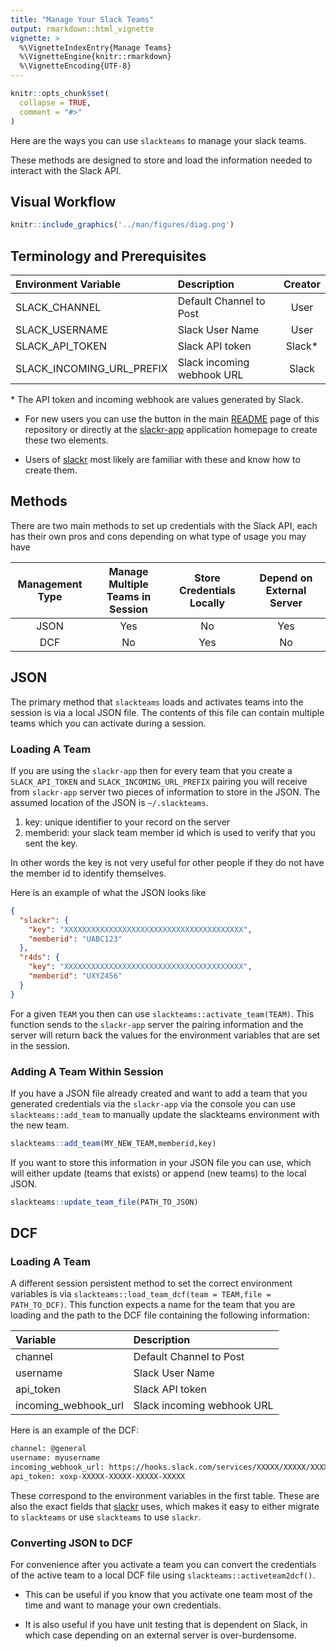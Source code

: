 ```yaml
---
title: "Manage Your Slack Teams"
output: rmarkdown::html_vignette
vignette: >
  %\VignetteIndexEntry{Manage Teams}
  %\VignetteEngine{knitr::rmarkdown}
  %\VignetteEncoding{UTF-8}
---
```


```r
knitr::opts_chunk$set(
  collapse = TRUE,
  comment = "#>"
)
```

Here are the ways you can use `slackteams` to manage your slack teams.

These methods are designed to store and load the information needed to interact with the Slack API.

## Visual Workflow

```r
knitr::include_graphics('../man/figures/diag.png')
```


## Terminology and Prerequisites

Environment Variable| Description | Creator
:--|:--|:--:
SLACK_CHANNEL| Default Channel to Post | User 
SLACK_USERNAME| Slack User Name | User 
SLACK_API_TOKEN| Slack API token | Slack*
SLACK_INCOMING_URL_PREFIX| Slack incoming webhook URL | Slack 

\* The API token and incoming webhook are values generated by Slack. 

  - For new users you can use the button in the main [README](https://github.com/yonicd/slackteams) page of this repository or directly at the [slackr-app](https://github.com/yonicd/slackr-app) application homepage to create these two elements. 

  - Users of [slackr](https://github.com/hrbrmstr/slackr) most likely are familiar with these and know how to create them. 

## Methods

There are two main methods to set up credentials with the Slack API, each has their own pros and cons depending on what type of usage you may have

Management Type|Manage Multiple Teams in Session|Store Credentials Locally|Depend on External Server
:--:|:--:|:--:|:--:
JSON | Yes | No | Yes
DCF  | No | Yes | No 

## JSON

The primary method that `slackteams` loads and activates teams into the session is via a local JSON file. The contents of this file can contain multiple teams which you can activate during a session.

### Loading A Team

If you are using the `slackr-app` then for every team that you create a `SLACK_API_TOKEN` and `SLACK_INCOMING_URL_PREFIX` pairing you will receive from `slackr-app` server two pieces of information to store in the JSON. The assumed location of the JSON is `~/.slackteams`.

  1. key: unique identifier to your record on the server
  2. memberid: your slack team member id which is used to verify that you sent the key.

In other words the key is not very useful for other people if they do not have the member id to identify themselves.

Here is an example of what the JSON looks like

```json
{
  "slackr": {
    "key": "XXXXXXXXXXXXXXXXXXXXXXXXXXXXXXXXXXXXXXXX",
    "memberid": "UABC123"
  },
  "r4ds": {
    "key": "XXXXXXXXXXXXXXXXXXXXXXXXXXXXXXXXXXXXXXXX",
    "memberid": "UXYZ456"
  }
}
```

For a given `TEAM` you then can use `slackteams::activate_team(TEAM)`. This function sends to the `slackr-app` server the pairing information and the server will return back the values for the environment variables that are set in the session.

### Adding A Team Within Session

If you have a JSON file already created and want to add a team that you generated credentials via the `slackr-app` via the console you can use `slackteams::add_team` to manually update the slackteams environment with the new team.

```r
slackteams::add_team(MY_NEW_TEAM,memberid,key)
```

If you want to store this information in your JSON file you can use, which will either update (teams that exists) or append (new teams) to the local JSON.

```r
slackteams::update_team_file(PATH_TO_JSON)
```

## DCF

### Loading A Team

A different session persistent method to set the correct environment variables is via `slackteams::load_team_dcf(team = TEAM,file = PATH_TO_DCF)`. This function expects a name for the team that you are loading and the path to the DCF file containing the following information:

Variable| Description
:--|:--
channel| Default Channel to Post
username| Slack User Name
api_token| Slack API token
incoming_webhook_url| Slack incoming webhook URL

Here is an example of the DCF:

```bash
channel: @general
username: myusername
incoming_webhook_url: https://hooks.slack.com/services/XXXXX/XXXXX/XXXXX
api_token: xoxp-XXXXX-XXXXX-XXXXX-XXXXX

```

These correspond to the environment variables in the first table. These are also the exact fields that [slackr](https://github.com/hrbrmstr/slackr) uses, which makes it easy to either migrate to `slackteams` or use `slackteams` to use `slackr`.

### Converting JSON to DCF

For convenience after you activate a team you can convert the credentials of the active team to a local DCF file using `slackteams::activeteam2dcf()`. 

  - This can be useful if you know that you activate one team most of the time and want to manage your own credentials. 

  - It is also useful if you have unit testing that is dependent on Slack, in which case depending on an external server is over-burdensome.
